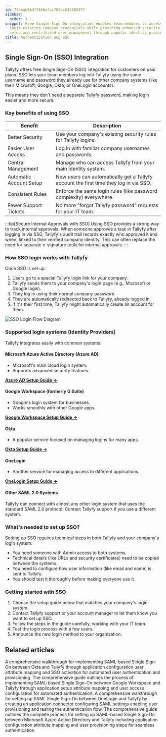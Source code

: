 ```yaml
---
id: 7faeab864f7856efac783cc546282977
sidebar:
  order: 1
snippet: Free Single Sign-On integration enables team members to access Tallyfy using
  their existing company credentials while providing enhanced security automated account
  setup and centralized user management through popular identity providers.
title: Authentication and SSO
---
```


## Single Sign-On (SSO) Integration

Tallyfy offers free Single Sign-On (SSO) integration for customers on paid plans. SSO lets your team members log into Tallyfy using the same username and password they already use for other company systems (like their Microsoft, Google, Okta, or OneLogin accounts).

This means they don't need a separate Tallyfy password, making login easier and more secure.

### Key benefits of using SSO

| Benefit                | Description                                                            |
|------------------------|------------------------------------------------------------------------|
| Better Security        | Use your company's existing security rules for Tallyfy logins.        |
| Easier User Access     | Log in with familiar company usernames and passwords.                  |
| Central Management     | Manage who can access Tallyfy from your main identity system.          |
| Automatic Account Setup| New users can automatically get a Tallyfy account the first time they log in via SSO. |
| Consistent Rules       | Enforce the same login rules (like password complexity) everywhere.   |
| Fewer Support Tickets  | No more "forgot Tallyfy password" requests for your IT team.          |

:::tip[Secure Internal Approvals with SSO]
Using SSO provides a strong way to track internal approvals. When someone approves a task in Tallyfy after logging in via SSO, Tallyfy's audit trail records exactly who approved it and when, linked to their verified company identity. This can often replace the need for separate e-signature tools for internal approvals.
:::

### How SSO login works with Tallyfy

Once SSO is set up:

1. Users go to a special Tallyfy login link for your company.
2. Tallyfy sends them to your company's login page (e.g., Microsoft or Google login).
3. They log in using their normal company password.
4. They are automatically redirected back to Tallyfy, already logged in.
5. If it's their first time, Tallyfy might automatically create an account for them.

![SSO Login Flow Diagram](https://screenshots.tallyfy.com/tallyfy-sso-flow.png)

### Supported login systems (Identity Providers)

Tallyfy integrates easily with common systems:

#### Microsoft Azure Active Directory (Azure AD)
- Microsoft's main cloud login system.
- Supports advanced security features.

[**Azure AD Setup Guide →**](/products/pro/integrations/authentication/how-to-integrate-azure-ad-samlsso-with-tallyfy/)

#### Google Workspace (formerly G Suite)
- Google's login system for businesses.
- Works smoothly with other Google apps.

[**Google Workspace Setup Guide →**](/products/pro/integrations/authentication/how-to-integrate-google-suite-samlsso-with-tallyfy/)

#### Okta
- A popular service focused on managing logins for many apps.

[**Okta Setup Guide →**](/products/pro/integrations/authentication/how-to-integrate-okta-samlsso-with-tallyfy/)

#### OneLogin
- Another service for managing access to different applications.

[**OneLogin Setup Guide →**](/products/pro/integrations/authentication/how-to-integrate-onelogin-samlsso-with-tallyfy/)

#### Other SAML 2.0 Systems
Tallyfy can connect with almost any other login system that uses the standard SAML 2.0 protocol. Contact Tallyfy support if you use a different system.

### What's needed to set up SSO?

Setting up SSO requires technical steps in both Tallyfy and your company's login system:

- You need someone with Admin access to both systems.
- Technical details (like URLs and security certificates) need to be copied between the systems.
- You need to configure how user information (like email and name) is sent to Tallyfy.
- You should test it thoroughly before making everyone use it.

### Getting started with SSO

1. Choose the setup guide below that matches your company's login system.
2. Contact Tallyfy support or your account manager to let them know you want to set up SSO.
3. Follow the steps in the guide carefully, working with your IT team.
4. Test the login process with a few users.
5. Announce the new login method to your organization.


<PageTree />


## Related articles
<CardGrid>
<LinkTitleCard header="<b>Authentication > Integrate Okta</b>" href="/products/pro/integrations/authentication/how-to-integrate-okta-samlsso-with-tallyfy/" > A comprehensive walkthrough for implementing SAML-based Single Sign-On between Okta and Tallyfy through application configuration user attribute mapping and SSO activation for automated user authentication and provisioning. </LinkTitleCard>
<LinkTitleCard header="<b>Authentication > Integrate Google Suite</b>" href="/products/pro/integrations/authentication/how-to-integrate-google-suite-samlsso-with-tallyfy/" > The comprehensive guide outlines the process of implementing SAML-based Single Sign-On between Google Workspace and Tallyfy through application setup attribute mapping and user access configuration for automated authentication. </LinkTitleCard>
<LinkTitleCard header="<b>Authentication > Integrate OneLogin</b>" href="/products/pro/integrations/authentication/how-to-integrate-onelogin-samlsso-with-tallyfy/" > A comprehensive walkthrough for setting up SAML Single Sign-On between OneLogin and Tallyfy by creating an application connector configuring SAML settings enabling user provisioning and testing the authentication flow. </LinkTitleCard>
<LinkTitleCard header="<b>Authentication > Integrate Azure AD</b>" href="/products/pro/integrations/authentication/how-to-integrate-azure-ad-samlsso-with-tallyfy/" > The comprehensive guide outlines the complete process for setting up SAML-based Single Sign-On between Microsoft Azure Active Directory and Tallyfy including application configuration attribute mapping and user provisioning steps for seamless authentication. </LinkTitleCard>
</CardGrid>